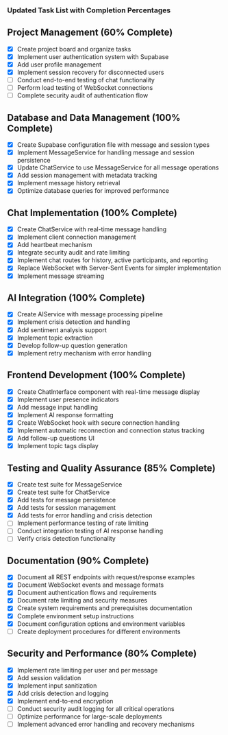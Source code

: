 
### Updated Task List with Completion Percentages


## Project Management (60% Complete)
- [x] Create project board and organize tasks
- [x] Implement user authentication system with Supabase
- [x] Add user profile management
- [x] Implement session recovery for disconnected users
- [ ] Conduct end-to-end testing of chat functionality
- [ ] Perform load testing of WebSocket connections
- [ ] Complete security audit of authentication flow

## Database and Data Management (100% Complete)
- [x] Create Supabase configuration file with message and session types
- [x] Implement MessageService for handling message and session persistence
- [x] Update ChatService to use MessageService for all message operations
- [x] Add session management with metadata tracking
- [x] Implement message history retrieval
- [x] Optimize database queries for improved performance

## Chat Implementation (100% Complete)
- [x] Create ChatService with real-time message handling
- [x] Implement client connection management
- [x] Add heartbeat mechanism
- [x] Integrate security audit and rate limiting
- [x] Implement chat routes for history, active participants, and reporting
- [x] Replace WebSocket with Server-Sent Events for simpler implementation
- [x] Implement message streaming

## AI Integration (100% Complete)
- [x] Create AIService with message processing pipeline
- [x] Implement crisis detection and handling
- [x] Add sentiment analysis support
- [x] Implement topic extraction
- [x] Develop follow-up question generation
- [x] Implement retry mechanism with error handling

## Frontend Development (100% Complete)
- [x] Create ChatInterface component with real-time message display
- [x] Implement user presence indicators
- [x] Add message input handling
- [x] Implement AI response formatting
- [x] Create WebSocket hook with secure connection handling
- [x] Implement automatic reconnection and connection status tracking
- [x] Add follow-up questions UI
- [x] Implement topic tags display

## Testing and Quality Assurance (85% Complete)
- [x] Create test suite for MessageService
- [x] Create test suite for ChatService
- [x] Add tests for message persistence
- [x] Add tests for session management
- [x] Add tests for error handling and crisis detection
- [ ] Implement performance testing of rate limiting
- [ ] Conduct integration testing of AI response handling
- [ ] Verify crisis detection functionality

## Documentation (90% Complete)
- [x] Document all REST endpoints with request/response examples
- [x] Document WebSocket events and message formats
- [x] Document authentication flows and requirements
- [x] Document rate limiting and security measures
- [x] Create system requirements and prerequisites documentation
- [x] Complete environment setup instructions
- [x] Document configuration options and environment variables
- [ ] Create deployment procedures for different environments

## Security and Performance (80% Complete)
- [x] Implement rate limiting per user and per message
- [x] Add session validation
- [x] Implement input sanitization
- [x] Add crisis detection and logging
- [x] Implement end-to-end encryption
- [ ] Conduct security audit logging for all critical operations
- [ ] Optimize performance for large-scale deployments
- [ ] Implement advanced error handling and recovery mechanisms
